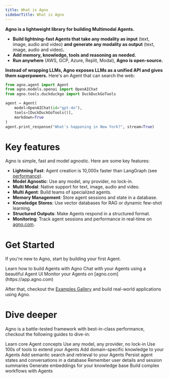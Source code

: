 ```yaml
---
title: What is Agno
sidebarTitle: What is Agno
---
```


**Agno is a lightweight library for building Multimodal Agents.**

- **Build lightning-fast Agents that take any modality as input** (text, image, audio and video) **and generate any modality as output** (text, image, audio and video)**.**
- **Add memory, knowledge, tools and reasoning as needed.**
- **Run anywhere** (AWS, GCP, Azure, Replit, Modal), **Agno is open-source.**

**Instead of wrapping LLMs, Agno exposes LLMs as a unified API and gives them superpowers.** Here's an Agent that can search the web:

```python websearch_agent.py
from agno.agent import Agent
from agno.models.openai import OpenAIChat
from agno.tools.duckduckgo import DuckDuckGoTools

agent = Agent(
    model=OpenAIChat(id="gpt-4o"),
    tools=[DuckDuckGoTools()],
    markdown=True
)
agent.print_response("What's happening in New York?", stream=True)
```

# Key features

Agno is simple, fast and model agnostic. Here are some key features:

- **Lightning Fast**: Agent creation is 10,000x faster than LangGraph (see [performance](https://github.com/agno-agi/agno#performance)).
- **Model Agnostic**: Use any model, any provider, no lock-in.
- **Multi Modal**: Native support for text, image, audio and video.
- **Multi Agent**: Build teams of specialized agents.
- **Memory Management**: Store agent sessions and state in a database.
- **Knowledge Stores**: Use vector databases for RAG or dynamic few-shot learning.
- **Structured Outputs**: Make Agents respond in a structured format.
- **Monitoring**: Track agent sessions and performance in real-time on [agno.com](https://app.agno.com).

# Get Started

If you're new to Agno, start by building your first Agent.

<CardGroup cols={3}>
  <Card
    title="Build your first Agent"
    icon="user-astronaut"
    iconType="duotone"
    href="/agents/introduction"
  >
    Learn how to build Agents with Agno
  </Card>
  <Card
    title="Agent Playground"
    icon="comment-dots"
    iconType="duotone"
    href="introduction/playground"
  >
    Chat with your Agents using a beautiful Agent UI
  </Card>
  <Card
    title="Agent Observability"
    icon="rocket-launch"
    iconType="duotone"
    href="introduction/monitoring"
  >
    Monitor your Agents on [agno.com](https://app.agno.com)
  </Card>
</CardGroup>

After that, checkout the [Examples Gallery](/examples) and build real-world applications using Agno.

# Dive deeper

Agno is a battle-tested framework with best-in-class performance, checkout the following guides to dive-in:

<CardGroup cols={3}>
  <Card title="Agents" icon="user-astronaut" iconType="duotone" href="/agents">
    Learn core Agent concepts
  </Card>
  <Card title="Models" icon="microchip" iconType="duotone" href="/models">
    Use any model, any provider, no lock-in
  </Card>
  <Card
    title="Tools"
    icon="screwdriver-wrench"
    iconType="duotone"
    href="/tools"
  >
    Use 100s of tools to extend your Agents
  </Card>
  <Card title="Knowledge" icon="brain" iconType="duotone" href="/knowledge">
    Add domain-specific knowledge to your Agents
  </Card>
  <Card
    title="Vector Databases"
    icon="spider-web"
    iconType="duotone"
    href="/vectordb"
  >
    Add semantic search and retrieval to your Agents
  </Card>
  <Card title="Storage" icon="database" iconType="duotone" href="/storage">
    Persist agent states and conversations in a database
  </Card>
  <Card
    title="Memory"
    icon="lightbulb"
    iconType="duotone"
    href="/agents/memory"
  >
    Remember user details and session summaries
  </Card>
  <Card
    title="Embeddings"
    icon="network-wired"
    iconType="duotone"
    href="/embedder"
  >
    Generate embeddings for your knowledge base
  </Card>
  <Card
    title="Workflows"
    icon="diagram-project"
    iconType="duotone"
    href="/workflows"
  >
    Build complex workflows with Agents
  </Card>
</CardGroup>
